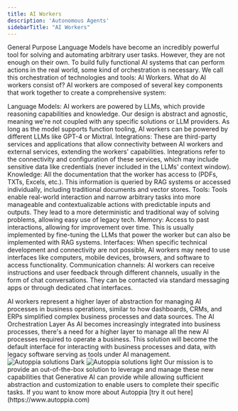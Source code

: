 ```yaml
---
title: AI Workers
description: 'Autonomous Agents'
sidebarTitle: "AI Workers"
---
```


General Purpose Language Models have become an incredibly powerful tool for solving and automating arbitrary user tasks. However, they are not enough on their own. To build fully functional AI systems that can perform actions in the real world, some kind of orchestration is necessary. We call this orchestration of technologies and tools: AI Workers.
What do AI workers consist of?
AI workers are composed of several key components that work together to create a comprehensive system:

Language Models: AI workers are powered by LLMs, which provide reasoning capabilities and knowledge. Our design is abstract and agnostic, meaning we're not coupled with any specific solutions or LLM providers. As long as the model supports function tooling, AI workers can be powered by different LLMs like GPT-4 or Mixtral.
Integrations: These are third-party services and applications that allow connectivity between AI workers and external services, extending the workers' capabilities. Integrations refer to the connectivity and configuration of these services, which may include sensitive data like credentials (never included in the LLMs' context window).
Knowledge: All the documentation that the worker has access to (PDFs, TXTs, Excels, etc.). This information is queried by RAG systems or accessed individually, including traditional documents and vector stores.
Tools: Tools enable real-world interaction and narrow arbitrary tasks into more manageable and contextualizable actions with predictable inputs and outputs. They lead to a more deterministic and traditional way of solving problems, allowing easy use of legacy tech.
Memory: Access to past interactions, allowing for improvement over time. This is usually implemented by fine-tuning the LLMs that power the worker but can also be implemented with RAG systems.
Interfaces: When specific technical development and connectivity are not possible, AI workers may need to use interfaces like computers, mobile devices, browsers, and software to access functionality.
Communication channels: AI workers can receive instructions and user feedback through different channels, usually in the form of chat conversations. They can be contacted via standard messaging apps or through dedicated chat interfaces.

<Tip>
AI workers represent a higher layer of abstraction for managing AI processes in business operations, similar to how dashboards, CRMs, and ERPs simplified complex business processes and data sources.
</Tip>
The AI Orchestration Layer
As AI becomes increasingly integrated into business processes, there's a need for a higher layer to manage all the new AI processes required to operate a business. This solution will become the default interface for interacting with business processes and data, with legacy software serving as tools under AI management.
<Frame>
<img className="hidden dark:block" src="/images/ecosystem.jpeg" alt="Autoppia solutions Dark" />
</Frame>
<Frame>
<img className="block dark:hidden" src="/images/ecosystem.jpeg" alt="Autoppia solutions light" />
</Frame>
Our mission is to provide an out-of-the-box solution to leverage and manage these new capabilities that Generative AI can provide while allowing sufficient abstraction and customization to enable users to complete their specific tasks.
<Note>
If you want to know more about Autoppia [try it out here](https://www.autoppia.com)
</Note>